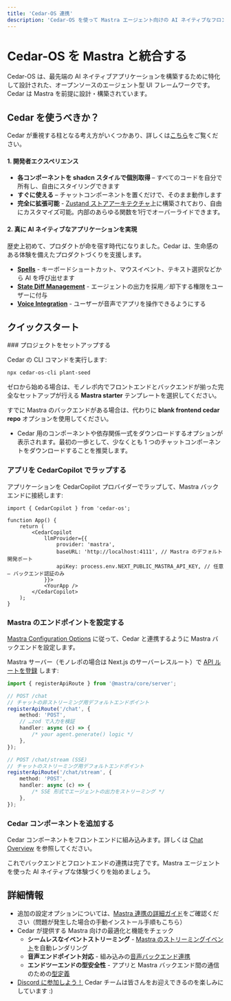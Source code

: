 ```yaml
---
title: 'Cedar-OS 連携'
description: 'Cedar-OS を使って Mastra エージェント向けの AI ネイティブなフロントエンドを構築する'
---
```




# Cedar-OS を Mastra と統合する

Cedar-OS は、最先端の AI ネイティブアプリケーションを構築するために特化して設計された、オープンソースのエージェント型 UI フレームワークです。Cedar は Mastra を前提に設計・構築されています。

## Cedar を使うべきか？

Cedar が重視する柱となる考え方がいくつかあり、詳しくは[こちら](https://docs.cedarcopilot.com/introduction/philosophy)をご覧ください。

#### 1. 開発者エクスペリエンス

- **各コンポーネントを shadcn スタイルで個別取得** – すべてのコードを自分で所有し、自由にスタイリングできます
- **すぐに使える** – チャットコンポーネントを置くだけで、そのまま動作します
- **完全に拡張可能** - [Zustand ストアアーキテクチャ](https://docs.cedarcopilot.com/introduction/architecture)上に構築されており、自由にカスタマイズ可能。内部のあらゆる関数を1行でオーバーライドできます。

#### 2. 真に AI ネイティブなアプリケーションを実現

歴史上初めて、プロダクトが命を宿す時代になりました。Cedar は、生命感のある体験を備えたプロダクトづくりを支援します。

- **[Spells](https://docs.cedarcopilot.com/spells/spells#what-are-spells)** - キーボードショートカット、マウスイベント、テキスト選択などから AI を呼び出せます
- **[State Diff Management](https://docs.cedarcopilot.com/state-diff/using-state-diff)** - エージェントの出力を採用／却下する権限をユーザーに付与
- **[Voice Integration](https://docs.cedarcopilot.com/voice/voice-integration)** - ユーザーが音声でアプリを操作できるようにする

## クイックスタート

<Steps>
### プロジェクトをセットアップする

Cedar の CLI コマンドを実行します:
``` bash
npx cedar-os-cli plant-seed
```

ゼロから始める場合は、モノレポ内でフロントエンドとバックエンドが揃った完全なセットアップが行える **Mastra starter** テンプレートを選択してください。

すでに Mastra のバックエンドがある場合は、代わりに **blank frontend cedar repo** オプションを使用してください。
- Cedar 用のコンポーネントや依存関係一式をダウンロードするオプションが表示されます。最初の一歩として、少なくとも 1 つのチャットコンポーネントをダウンロードすることを推奨します。 

### アプリを CedarCopilot でラップする

アプリケーションを CedarCopilot プロバイダーでラップして、Mastra バックエンドに接続します:

```tsx
import { CedarCopilot } from 'cedar-os';

function App() {
	return (
		<CedarCopilot
			llmProvider={{
				provider: 'mastra',
				baseURL: 'http://localhost:4111', // Mastra のデフォルト開発ポート
				apiKey: process.env.NEXT_PUBLIC_MASTRA_API_KEY, // 任意 — バックエンド認証のみ
			}}>
			<YourApp />
		</CedarCopilot>
	);
}
```

### Mastra のエンドポイントを設定する

[Mastra Configuration Options](https://docs.cedarcopilot.com/agent-backend-connection/agent-backend-connection#mastra-configuration-options) に従って、Cedar と連携するように Mastra バックエンドを設定します。

Mastra サーバー（モノレポの場合は Next.js のサーバーレスルート）で [API ルートを登録](https://mastra.ai/en/examples/deployment/custom-api-route) します:

```ts mastra/src/index.ts
import { registerApiRoute } from '@mastra/core/server';

// POST /chat
// チャットの非ストリーミング用デフォルトエンドポイント
registerApiRoute('/chat', {
	method: 'POST',
	// …zod で入力を検証
	handler: async (c) => {
		/* your agent.generate() logic */
	},
});

// POST /chat/stream (SSE)
// チャットのストリーミング用デフォルトエンドポイント
registerApiRoute('/chat/stream', {
	method: 'POST',
	handler: async (c) => {
		/* SSE 形式でエージェントの出力をストリーミング */
	},
});
```

### Cedar コンポーネントを追加する

Cedar コンポーネントをフロントエンドに組み込みます。詳しくは [Chat Overview](https://docs.cedarcopilot.com/chat/chat-overview) を参照してください。

これでバックエンドとフロントエンドの連携は完了です。Mastra エージェントを使った AI ネイティブな体験づくりを始めましょう。
</Steps>

## 詳細情報

- 追加の設定オプションについては、[Mastra 連携の詳細ガイド](https://docs.cedarcopilot.com/agent-backend-connection/mastra#extending-mastra)をご確認ください（問題が発生した場合の手動インストール手順もこちら）
- Cedar が提供する Mastra 向けの最適化と機能をチェック
  - **シームレスなイベントストリーミング** - [Mastra のストリーミングイベント](https://docs.cedarcopilot.com/chat/custom-message-rendering#mastra-event-renderer)を自動レンダリング
  - **音声エンドポイント対応** - 組み込みの[音声バックエンド連携](https://docs.cedarcopilot.com/voice/agentic-backend#endpoint-configuration)
  - **エンドツーエンドの型安全性** - アプリと Mastra バックエンド間の通信のための[型定義](https://docs.cedarcopilot.com/type-safety/typing-agent-requests)
- [Discord に参加しよう！](https://discord.gg/4AWawRjNdZ) Cedar チームは皆さんをお迎えできるのを楽しみにしています :)